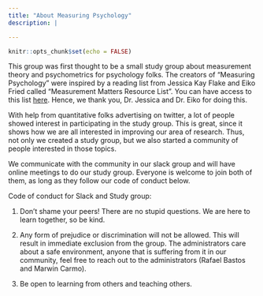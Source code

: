 ```yaml
---
title: "About Measuring Psychology"
description: |

---
```


```r
knitr::opts_chunk$set(echo = FALSE)
```

This group was first thought to be a small study group about measurement theory and psychometrics for psychology folks. The creators of "Measuring Psychology" were inspired by a reading list from Jessica Kay Flake and Eiko Fried called "Measurement Matters Resource List". You can have access to this list [here](https://docs.google.com/document/d/11jyoXtO0m2lUywpC04KjLvI5QcBUY4YtwEvw6cg2cMs/edit?usp=sharing). Hence, we thank you, Dr. Jessica and Dr. Eiko for doing this.

With help from quantitative folks advertising on twitter, a lot of people showed interest in participating in the study group. This is great, since it shows how we are all interested in improving our area of research. Thus, not only we created a study group, but we also started a community of people interested in those topics. 

We communicate with the community in our slack group and will have online meetings to do our study group. Everyone is welcome to join both of them, as long as they follow our code of conduct below.

Code of conduct for Slack and Study group:

1. Don't shame your peers! There are no stupid questions. We are here to learn together, so be kind.

2. Any form of prejudice or discrimination will not be allowed. This will result in immediate exclusion from the group. The administrators care about a safe environment, anyone that is suffering from it in our community, feel free to reach out to the administrators (Rafael Bastos and Marwin Carmo).

3. Be open to learning from others and teaching others.
